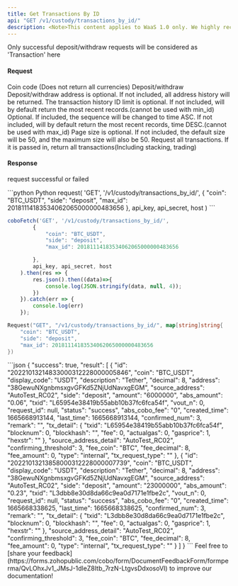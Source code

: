 ```yaml
---
title: Get Transactions By ID
api: "GET /v1/custody/transactions_by_id/"
description: <Note>This content applies to WaaS 1.0 only. We highly recommend that you upgrade to [WaaS 2.0](https://www.cobo.com/developers/v2/guides/overview/introduction).</Note> This endpoint returns a list of transactions filtered by various parameters such as coin, address, side, and transaction ID range. The response includes transaction details such as transaction ID, coin type, amount, and timestamp.
---
```

<Note>Only successful deposit/withdraw requests will be considered as 'Transaction' here</Note>

#### Request
<ParamField query="coin" type="String" >Coin code (Does not return all currencies)</ParamField>
<ParamField query="side" type="enum(deposit / withdraw)" >Deposit/withdraw </ParamField>
<ParamField query="address" type="String" >Deposit/withdraw address is optional. If not included, all address history will be returned. </ParamField>
<ParamField query="max_id" type="String" >The transaction history ID limit is optional. If not included, will by default return the most recent records.(cannot be used with min_id) </ParamField>
<ParamField query="min_id" type="String" > Optional. If included, the sequence will be changed to time ASC. If not included, will by default return the most recent records, time DESC.(cannot be used with max_id) </ParamField>
<ParamField query="limit" type="Integer" >Page size is optional. If not included, the default size will be 50, and the maximum size will also be 50.</ParamField>
<ParamField query="include_financial" type="String" >Request all transactions. If it is passed in, return all transactions(Including stacking, trading)</ParamField>


#### Response
<ResponseField name="success" type="bool">request successful or failed</ResponseField>
<ResponseField name="result" type="object[]">
  <Expandable title="object">
        <Snippet file="full_custodian_transaction_snippet.mdx" />
  </Expandable>
</ResponseField>

<RequestExample>
```python Python
request(
  'GET',
  '/v1/custody/transactions_by_id/',
  {
    "coin": "BTC_USDT",
    "side": "deposit",
    "max_id": 20181114183534062065000000483656
  },
  api_key, api_secret, host
)
```

```javascript JavaScript
coboFetch('GET', '/v1/custody/transactions_by_id/',
        {
            "coin": "BTC_USDT",
            "side": "deposit",
            "max_id": 20181114183534062065000000483656

        },
        api_key, api_secret, host
    ).then(res => {
        res.json().then((data)=>{
            console.log(JSON.stringify(data, null, 4));
        })
    }).catch(err => {
        console.log(err)
    });
```

```go Go
Request("GET", "/v1/custody/transactions_by_id/", map[string]string{
    "coin": "BTC_USDT",
    "side": "deposit",
    "max_id": 20181114183534062065000000483656
})
```
</RequestExample>

<ResponseExample>
```json
{
  "success": true,
  "result": [
    {
        "id": "20221013214833000312228000005846",
        "coin": "BTC_USDT",
        "display_code": "USDT",
        "description": "Tether",
        "decimal": 8,
        "address": "38GewuNXgnbmsxgvGFKd5ZNjUdNavxgEGM",
        "source_address": "AutoTest_RC02",
        "side": "deposit",
        "amount": "6000000",
        "abs_amount": "0.06",
        "txid": "L65954e38419b55abb10b37fc6fca54f",
        "vout_n": 0,
        "request_id": null,
        "status": "success",
        "abs_cobo_fee": "0",
        "created_time": 1665668913144,
        "last_time": 1665668913144,
        "confirmed_num": 3,
        "remark": "",
        "tx_detail": {
            "txid": "L65954e38419b55abb10b37fc6fca54f",
            "blocknum": 0,
            "blockhash": "",
            "fee": 0,
            "actualgas": 0,
            "gasprice": 1,
            "hexstr": ""
        },
        "source_address_detail": "AutoTest_RC02",
        "confirming_threshold": 3,
        "fee_coin": "BTC",
        "fee_decimal": 8,
        "fee_amount": 0,
        "type": "internal",
        "tx_request_type": ""
    },
    {
        "id": "20221013213858000312228000007739",
        "coin": "BTC_USDT",
        "display_code": "USDT",
        "description": "Tether",
        "decimal": 8,
        "address": "38GewuNXgnbmsxgvGFKd5ZNjUdNavxgEGM",
        "source_address": "AutoTest_RC02",
        "side": "deposit",
        "amount": "23000000",
        "abs_amount": "0.23",
        "txid": "L3dbb8e30d8da66c9ea0d7171e1fbe2c",
        "vout_n": 0,
        "request_id": null,
        "status": "success",
        "abs_cobo_fee": "0",
        "created_time": 1665668338625,
        "last_time": 1665668338625,
        "confirmed_num": 3,
        "remark": "",
        "tx_detail": {
            "txid": "L3dbb8e30d8da66c9ea0d7171e1fbe2c",
            "blocknum": 0,
            "blockhash": "",
            "fee": 0,
            "actualgas": 0,
            "gasprice": 1,
            "hexstr": ""
        },
        "source_address_detail": "AutoTest_RC02",
        "confirming_threshold": 3,
        "fee_coin": "BTC",
        "fee_decimal": 8,
        "fee_amount": 0,
        "type": "internal",
        "tx_request_type": ""
    }
  ]
}
```
</ResponseExample>
<Tip>Feel free to [share your feedback](https://forms.zohopublic.com/cobo/form/DocumentFeedbackForm/formperma/QvLOhxJv1_JMsJ-1dleZ8Itb_7rzN-LtgvsDdxosoVI) to improve our documentation!</Tip>